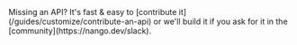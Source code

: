 <Tip>
    Missing an API? It's fast & easy to [contribute it](/guides/customize/contribute-an-api) or we'll build it if you ask for
    it in the [community](https://nango.dev/slack).
</Tip>

<CardGroup cols={4}>
    <Card title="Brex" href="/integrations/all/brex" color="#68a063" />
    <Card title="Fiserv" href="/integrations/all/fiserv" color="#68a063" />
    <Card title="Pennylane" href="/integrations/all/pennylane" color="#68a063" />
    <Card title="Ramp" href="/integrations/all/ramp" color="#68a063" />
</CardGroup>
